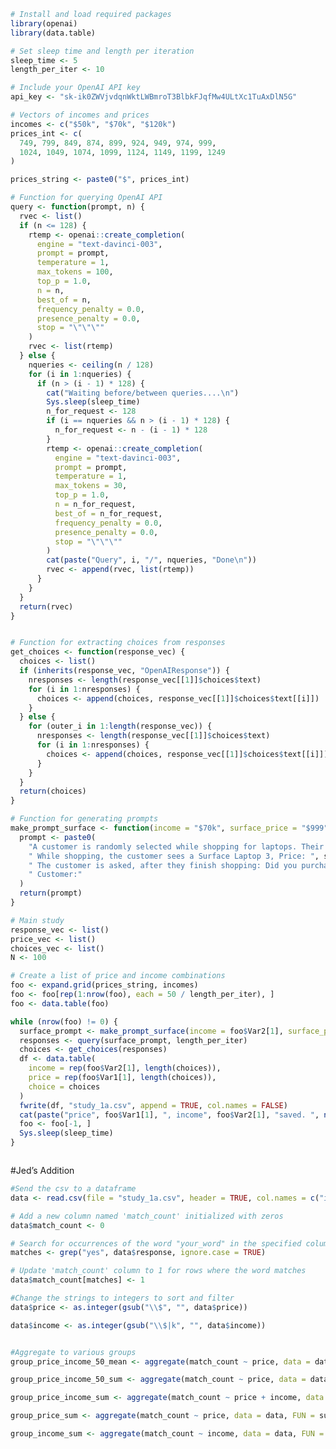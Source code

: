 ```r
# Install and load required packages
library(openai)
library(data.table)

```

```r

# Set sleep time and length per iteration
sleep_time <- 5
length_per_iter <- 10

# Include your OpenAI API key
api_key <- "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"

# Vectors of incomes and prices
incomes <- c("$50k", "$70k", "$120k")
prices_int <- c(
  749, 799, 849, 874, 899, 924, 949, 974, 999,
  1024, 1049, 1074, 1099, 1124, 1149, 1199, 1249
)

```

```r
prices_string <- paste0("$", prices_int)

# Function for querying OpenAI API
query <- function(prompt, n) {
  rvec <- list()
  if (n <= 128) {
    rtemp <- openai::create_completion(
      engine = "text-davinci-003",
      prompt = prompt,
      temperature = 1,
      max_tokens = 100,
      top_p = 1.0,
      n = n,
      best_of = n,
      frequency_penalty = 0.0,
      presence_penalty = 0.0,
      stop = "\"\"\""
    )
    rvec <- list(rtemp)
  } else {
    nqueries <- ceiling(n / 128)
    for (i in 1:nqueries) {
      if (n > (i - 1) * 128) {
        cat("Waiting before/between queries....\n")
        Sys.sleep(sleep_time)
        n_for_request <- 128
        if (i == nqueries && n > (i - 1) * 128) {
          n_for_request <- n - (i - 1) * 128
        }
        rtemp <- openai::create_completion(
          engine = "text-davinci-003",
          prompt = prompt,
          temperature = 1,
          max_tokens = 30,
          top_p = 1.0,
          n = n_for_request,
          best_of = n_for_request,
          frequency_penalty = 0.0,
          presence_penalty = 0.0,
          stop = "\"\"\""
        )
        cat(paste("Query", i, "/", nqueries, "Done\n"))
        rvec <- append(rvec, list(rtemp))
      }
    }
  }
  return(rvec)
}


# Function for extracting choices from responses
get_choices <- function(response_vec) {
  choices <- list()
  if (inherits(response_vec, "OpenAIResponse")) {
    nresponses <- length(response_vec[[1]]$choices$text)
    for (i in 1:nresponses) {
      choices <- append(choices, response_vec[[1]]$choices$text[[i]])
    }
  } else {
    for (outer_i in 1:length(response_vec)) {
      nresponses <- length(response_vec[[1]]$choices$text)
      for (i in 1:nresponses) {
        choices <- append(choices, response_vec[[1]]$choices$text[[i]])
      }
    }
  }
  return(choices)
}

# Function for generating prompts
make_prompt_surface <- function(income = "$70k", surface_price = "$999") {
  prompt <- paste0(
    "A customer is randomly selected while shopping for laptops. Their annual income is ", income, ".",
    " While shopping, the customer sees a Surface Laptop 3, Price: ", surface_price, ", Processor: Intel Core i5, RAM: 8 GB, Screen Size: 13.5 in, SD: 128 GB",
    " The customer is asked, after they finish shopping: Did you purchase any laptop? If so, which one?",
    " Customer:"
  )
  return(prompt)
}
```

```r
# Main study
response_vec <- list()
price_vec <- list()
choices_vec <- list()
N <- 100

# Create a list of price and income combinations
foo <- expand.grid(prices_string, incomes)
foo <- foo[rep(1:nrow(foo), each = 50 / length_per_iter), ]
foo <- data.table(foo)

while (nrow(foo) != 0) {
  surface_prompt <- make_prompt_surface(income = foo$Var2[1], surface_price = foo$Var1[1])
  responses <- query(surface_prompt, length_per_iter)
  choices <- get_choices(responses)
  df <- data.table(
    income = rep(foo$Var2[1], length(choices)),
    price = rep(foo$Var1[1], length(choices)),
    choice = choices
  )
  fwrite(df, "study_1a.csv", append = TRUE, col.names = FALSE)
  cat(paste("price", foo$Var1[1], ", income", foo$Var2[1], "saved. ", nrow(foo), "left.\n"))
  foo <- foo[-1, ]
  Sys.sleep(sleep_time)
}



```

#Jed's Addition
```r
#Send the csv to a dataframe
data <- read.csv(file = "study_1a.csv", header = TRUE, col.names = c("income", "price", "response"))

# Add a new column named 'match_count' initialized with zeros
data$match_count <- 0

# Search for occurrences of the word "your_word" in the specified column
matches <- grep("yes", data$response, ignore.case = TRUE)

# Update 'match_count' column to 1 for rows where the word matches
data$match_count[matches] <- 1

#Change the strings to integers to sort and filter
data$price <- as.integer(gsub("\\$", "", data$price))

data$income <- as.integer(gsub("\\$|k", "", data$income))


#Aggregate to various groups
group_price_income_50_mean <- aggregate(match_count ~ price, data = data, FUN = mean, subset = income == 50)

group_price_income_50_sum <- aggregate(match_count ~ price, data = data, FUN = sum, subset = income == 50)

group_price_income_sum <- aggregate(match_count ~ price + income, data = data, FUN = sum)

group_price_sum <- aggregate(match_count ~ price, data = data, FUN = sum)

group_income_sum <- aggregate(match_count ~ income, data = data, FUN = sum)
```
